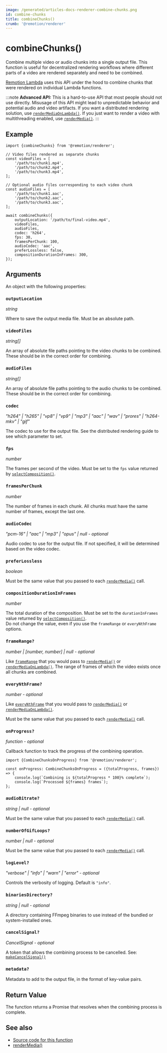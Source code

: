 ```yaml
---
image: /generated/articles-docs-renderer-combine-chunks.png
id: combine-chunks
title: combineChunks()
crumb: '@remotion/renderer'
---
```


# combineChunks()<AvailableFrom v="4.0.279" />

Combine multiple video or audio chunks into a single output file. This function is useful for decentralized rendering workflows where different parts of a video are rendered separately and need to be combined.

[Remotion Lambda](/docs/lambda) uses this API under the hood to combine chunks that were rendered on individual Lambda functions.

:::note
**Advanced API:** This is a hard-to-use API that most people should not use directly. Misusage of this API might lead to unpredictable behavior and potential audio and video artifacts. If you want a distributed rendering solution, use [`renderMediaOnLambda()`](/docs/lambda/rendermediaonlambda). If you just want to render a video with multithreading enabled, use [`renderMedia()`](/docs/renderer/render-media).
:::

## Example

```tsx twoslash title="combine.mjs"
import {combineChunks} from '@remotion/renderer';

// Video files rendered as separate chunks
const videoFiles = [
	'/path/to/chunk1.mp4',
	'/path/to/chunk2.mp4',
	'/path/to/chunk3.mp4',
];

// Optional audio files corresponding to each video chunk
const audioFiles = [
	'/path/to/chunk1.aac',
	'/path/to/chunk2.aac',
	'/path/to/chunk3.aac',
];

await combineChunks({
	outputLocation: '/path/to/final-video.mp4',
	videoFiles,
	audioFiles,
	codec: 'h264',
	fps: 30,
	framesPerChunk: 100,
	audioCodec: 'aac',
	preferLossless: false,
	compositionDurationInFrames: 300,
});
```

## Arguments

An object with the following properties:

### `outputLocation`

_string_

Where to save the output media file. Must be an absolute path.

### `videoFiles`

_string[]_

An array of absolute file paths pointing to the video chunks to be combined. These should be in the correct order for combining.

### `audioFiles`

_string[]_

An array of absolute file paths pointing to the audio chunks to be combined. These should be in the correct order for combining.

### `codec`

_"h264" | "h265" | "vp8" | "vp9" | "mp3" | "aac" | "wav" | "prores" | "h264-mkv" | "gif"_

The codec to use for the output file. See the distributed rendering guide to see which parameter to set.

### `fps`

_number_

The frames per second of the video. Must be set to the `fps` value returned by [`selectComposition()`](/docs/renderer/select-composition).

### `framesPerChunk`

_number_

The number of frames in each chunk. All chunks must have the same number of frames, except the last one.

### `audioCodec`

_"pcm-16" | "aac" | "mp3" | "opus" | null - optional_

Audio codec to use for the output file. If not specified, it will be determined based on the video codec.

### `preferLossless`

_boolean_

Must be the same value that you passed to each [`renderMedia()`](/docs/renderer/render-media) call.

### `compositionDurationInFrames`

_number_

The total duration of the composition. Must be set to the `durationInFrames` value returned by [`selectComposition()`](/docs/renderer/select-composition).  
Do not change the value, even if you use the `frameRange` or `everyNthFrame` options.

### `frameRange?`

_number | [number, number] | null - optional_

Like [`frameRange`](/docs/renderer/render-media#framerange) that you would pass to [`renderMedia()`](/docs/renderer/render-media) or [`renderMediaOnLambda()`](/docs/lambda/rendermediaonlambda). The range of frames of which the video exists once all chunks are combined.

### `everyNthFrame?`

_number - optional_

Like [`everyNthFrame`](/docs/renderer/render-media#everynthframe) that you would pass to [`renderMedia()`](/docs/renderer/render-media) or [`renderMediaOnLambda()`](/docs/lambda/rendermediaonlambda).

Must be the same value that you passed to each [`renderMedia()`](/docs/renderer/render-media) call.

### `onProgress?`

_function - optional_

Callback function to track the progress of the combining operation.

```tsx twoslash
import {CombineChunksOnProgress} from '@remotion/renderer';

const onProgress: CombineChunksOnProgress = ({totalProgress, frames}) => {
	console.log(`Combining is ${totalProgress * 100}% complete`);
	console.log(`Processed ${frames} frames`);
};
```

### `audioBitrate?`

_string | null - optional_

Must be the same value that you passed to each [`renderMedia()`](/docs/renderer/render-media) call.

### `numberOfGifLoops?`

_number | null - optional_

Must be the same value that you passed to each [`renderMedia()`](/docs/renderer/render-media) call.

### `logLevel?`

_"verbose" | "info" | "warn" | "error" - optional_

Controls the verbosity of logging. Default is `"info"`.

### `binariesDirectory?`

_string | null - optional_

A directory containing FFmpeg binaries to use instead of the bundled or system-installed ones.

### `cancelSignal?`

_CancelSignal - optional_

A token that allows the combining process to be cancelled. See: [`makeCancelSignal()`](/docs/renderer/make-cancel-signal)

### `metadata?`

Metadata to add to the output file, in the format of key-value pairs.

## Return Value

The function returns a Promise that resolves when the combining process is complete.

## See also

- [Source code for this function](https://github.com/remotion-dev/remotion/blob/main/packages/renderer/src/combine-chunks.ts)
- [renderMedia()](/docs/renderer/render-media)
